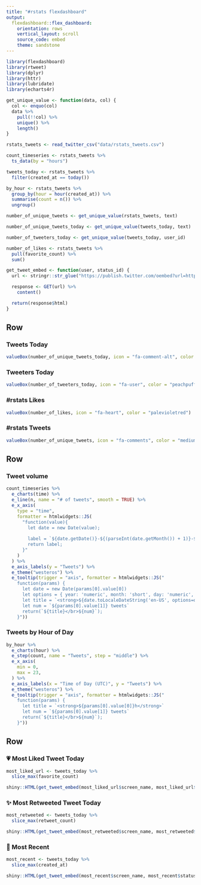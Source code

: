 ```yaml
---
title: "#rstats flexdashboard"
output: 
  flexdashboard::flex_dashboard:
    orientation: rows
    vertical_layout: scroll
    source_code: embed
    theme: sandstone
---
```


```r
library(flexdashboard)
library(rtweet)
library(dplyr)
library(httr)
library(lubridate)
library(echarts4r)

get_unique_value <- function(data, col) {
  col <- enquo(col)
  data %>%
    pull(!!col) %>%
    unique() %>%
    length()
}

rstats_tweets <- read_twitter_csv("data/rstats_tweets.csv")

count_timeseries <- rstats_tweets %>%
  ts_data(by = "hours")

tweets_today <- rstats_tweets %>%
  filter(created_at == today())

by_hour <- rstats_tweets %>%
  group_by(hour = hour(created_at)) %>%
  summarise(count = n()) %>%
  ungroup()

number_of_unique_tweets <- get_unique_value(rstats_tweets, text)

number_of_unique_tweets_today <- get_unique_value(tweets_today, text)

number_of_tweeters_today <- get_unique_value(tweets_today, user_id)

number_of_likes <- rstats_tweets %>%
  pull(favorite_count) %>%
  sum()

get_tweet_embed <- function(user, status_id) {
  url <- stringr::str_glue("https://publish.twitter.com/oembed?url=https://twitter.com/{user}/status/{status_id}&partner=&hide_thread=false")

  response <- GET(url) %>%
    content()

  return(response$html)
}
```


Row
-----------------------------------------------------------------------

### Tweets Today

```r
valueBox(number_of_unique_tweets_today, icon = "fa-comment-alt", color = "plum")
```

### Tweeters Today

```r
valueBox(number_of_tweeters_today, icon = "fa-user", color = "peachpuff")
```

### #rstats Likes

```r
valueBox(number_of_likes, icon = "fa-heart", color = "palevioletred")
```

### #rstats Tweets

```r
valueBox(number_of_unique_tweets, icon = "fa-comments", color = "mediumorchid")
```

Row {.tabset .tabset-fade data-width=400}
-----------------------------------------------------------------------

### Tweet volume

```r
count_timeseries %>%
  e_charts(time) %>%
  e_line(n, name = "# of tweets", smooth = TRUE) %>%
  e_x_axis(
    type = "time",
    formatter = htmlwidgets::JS(
      "function(value){
        let date = new Date(value);
        
        label = `${date.getDate()}-${(parseInt(date.getMonth()) + 1)}-${date.getFullYear()}`;
        return label;
      }"
    )
  ) %>%
  e_axis_labels(y = "Tweets") %>%
  e_theme("westeros") %>%
  e_tooltip(trigger = "axis", formatter = htmlwidgets::JS("
    function(params) {
      let date = new Date(params[0].value[0])
      let options = { year: 'numeric', month: 'short', day: 'numeric', hour: 'numeric'}
      let title = `<strong>${date.toLocaleDateString('en-US', options=options)}</strong>`
      let num = `${params[0].value[1]} tweets`
      return(`${title}</br>${num}`);
    }"))
```

### Tweets by Hour of Day

```r
by_hour %>%
  e_charts(hour) %>%
  e_step(count, name = "Tweets", step = "middle") %>%
  e_x_axis(
    min = 0,
    max = 23,
  ) %>%
  e_axis_labels(x = "Time of Day (UTC)", y = "Tweets") %>%
  e_theme("westeros") %>%
  e_tooltip(trigger = "axis", formatter = htmlwidgets::JS("
    function(params) {
      let title = `<strong>${params[0].value[0]}h</strong>`
      let num = `${params[0].value[1]} tweets`
      return(`${title}</br>${num}`);
    }"))
```


Row
-----------------------------------------------------------------------

### 💗 Most Liked Tweet Today {.tweet-title}

```r
most_liked_url <- tweets_today %>%
  slice_max(favorite_count)

shiny::HTML(get_tweet_embed(most_liked_url$screen_name, most_liked_url$status_id))
```

### ✨ Most Retweeted Tweet Today

```r
most_retweeted <- tweets_today %>%
  slice_max(retweet_count)

shiny::HTML(get_tweet_embed(most_retweeted$screen_name, most_retweeted$status_id))
```

### 🎉 Most Recent

```r
most_recent <- tweets_today %>%
  slice_max(created_at)

shiny::HTML(get_tweet_embed(most_recent$screen_name, most_recent$status_id))
```
